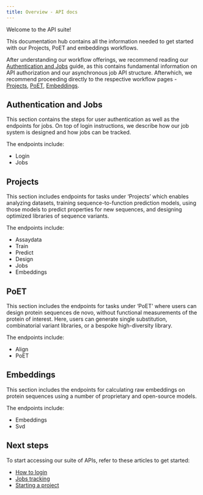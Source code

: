 ```yaml
---
title: Overview - API docs
---
```

Welcome to the API suite! 

This documentation hub contains all the information needed to get started with our Projects, PoET and embeddings workflows.

After understanding our workflow offerings, we recommend reading our [Authentication and Jobs](./api-authentication-and-jobs.qmd) guide, as this contains fundamental information on API authorization and our asynchronous job API structure. Afterwhich, we recommend proceeding directly to the respective workflow pages - [Projects](./api-project.qmd), [PoET](./api-poet.qmd), [Embeddings](./api-embeddings.qmd).

## Authentication and Jobs
This section contains the steps for user authentication as well as the endpoints for jobs. On top of login instructions, we describe how our job system is designed and how jobs can be tracked. 

The endpoints include:

  * Login
  * Jobs

## Projects 
This section includes endpoints for tasks under ‘Projects’ which enables analyzing datasets, training sequence-to-function prediction models, using those models to predict properties for new sequences, and designing optimized libraries of sequence variants.

The endpoints include: 

  * Assaydata
  * Train
  * Predict
  * Design
  * Jobs
  * Embeddings

## PoET
This section includes the endpoints for tasks under ‘PoET’ where users can design protein sequences de novo, without functional measurements of the protein of interest. Here, users can generate single substitution, combinatorial variant libraries, or a bespoke high-diversity library.

The endpoints include: 

  * Align
  * PoET

## Embeddings 
This section includes the endpoints for calculating raw embeddings on protein sequences using a number of proprietary and open-source models. 

The endpoints include:

* Embeddings 
* Svd

## Next steps
To start accessing our suite of APIs, refer to these articles to get started: 

* [How to login](./api-authentication-and-jobs.qmd#login)
* [Jobs tracking](./api-authentication-and-jobs.qmd#navigating-the-job-system)
* [Starting a project](./api-project.qmd)


